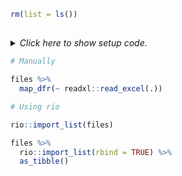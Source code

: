 ```r
rm(list = ls())
```


## <No caption defined>

<details><summary>*Click here to show setup code.*</summary>
```r
### <No caption defined>

```
```r
library(tidyverse)
library(nycflights13)

library(here)

library(conflicted)
conflict_prefer("filter", "dplyr")

files <- dir(path = here("data"), pattern = "[.]xlsx$", full.names = TRUE)
files
```
</details>


```r
# Manually
```
```r
files %>%
  map_dfr(~ readxl::read_excel(.))
```


```r
# Using rio
```
```r
rio::import_list(files)

files %>%
  rio::import_list(rbind = TRUE) %>%
  as_tibble()
```
